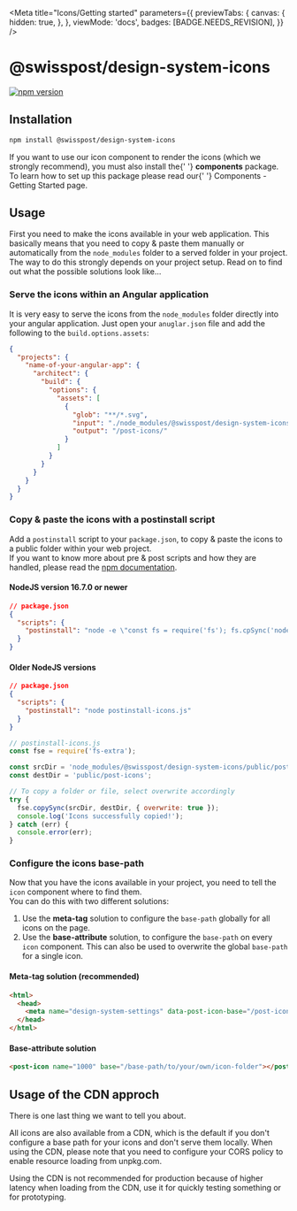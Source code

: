 
<Meta
  title="Icons/Getting started"
  parameters={{
    previewTabs: {
      canvas: {
        hidden: true,
      },
    },
    viewMode: 'docs',
    badges: [BADGE.NEEDS_REVISION],
  }}
/>

# @swisspost/design-system-icons

[![npm version](https://badge.fury.io/js/@swisspost%2Fdesign-system-icons.svg)](https://badge.fury.io/js/@swisspost%2Fdesign-system-icons)

## Installation

```bash dark
npm install @swisspost/design-system-icons
```

<p class="alert alert-info alert-md">
  If you want to use our <LinkTo kind="icons-components-icon--default">icon component</LinkTo> to
  render the icons (which we strongly recommend), you must also install the{' '}
  <strong>components</strong> package.
  <br />
  To learn how to set up this package please read our{' '}
  <LinkTo kind="getting-started-components--page">Components - Getting Started</LinkTo> page.
</p>

## Usage

First you need to make the icons available in your web application.
This basically means that you need to copy & paste them manually or automatically from the `node_modules` folder to a served folder in your project.
The way to do this strongly depends on your project setup.
Read on to find out what the possible solutions look like...

### Serve the icons within an Angular application

It is very easy to serve the icons from the `node_modules` folder directly into your angular application.
Just open your `anuglar.json` file and add the following to the `build.options.assets`:

```json dark
{
  "projects": {
    "name-of-your-angular-app": {
      "architect": {
        "build": {
          "options": {
            "assets": [
              {
                "glob": "**/*.svg",
                "input": "./node_modules/@swisspost/design-system-icons/public/post-icons",
                "output": "/post-icons/"
              }
            ]
          }
        }
      }
    }
  }
}
```

### Copy & paste the icons with a postinstall script

Add a `postinstall` script to your `package.json`, to copy & paste the icons to a public folder within your web project.<br/>
If you want to know more about pre & post scripts and how they are handled, please read the <a href="https://docs.npmjs.com/cli/v7/using-npm/scripts#description" target="_blank">npm documentation</a>.

#### NodeJS version 16.7.0 or newer

```json dark
// package.json
{
  "scripts": {
    "postinstall": "node -e \"const fs = require('fs'); fs.cpSync('node_modules/@swisspost/design-system-icons/public/post-icons', 'public/post-icons', { recursive: true }, (err) => { if (err) throw err; });\""
  }
}
```

#### Older NodeJS versions

```json dark
// package.json
{
  "scripts": {
    "postinstall": "node postinstall-icons.js"
  }
}
```

```js dark
// postinstall-icons.js
const fse = require('fs-extra');

const srcDir = 'node_modules/@swisspost/design-system-icons/public/post-icons';
const destDir = 'public/post-icons';

// To copy a folder or file, select overwrite accordingly
try {
  fse.copySync(srcDir, destDir, { overwrite: true });
  console.log('Icons successfully copied!');
} catch (err) {
  console.error(err);
}
```

### Configure the icons base-path

Now that you have the icons available in your project, you need to tell the `icon` component where to find them.<br/>
You can do this with two different solutions:

1. Use the **meta-tag** solution to configure the `base-path` globally for all icons on the page.
2. Use the **base-attribute** solution, to configure the `base-path` on every `icon` component. This can also be used to overwrite the global `base-path` for a single icon.

#### Meta-tag solution (recommended)

```html dark
<html>
  <head>
    <meta name="design-system-settings" data-post-icon-base="/post-icons" />
  </head>
</html>
```

#### Base-attribute solution

```html dark
<post-icon name="1000" base="/base-path/to/your/own/icon-folder"></post-icon>
```

## Usage of the CDN approch

There is one last thing we want to tell you about.

All icons are also available from a CDN, which is the default if you don't configure a base path for your icons and don't serve them locally. When using the CDN, please note that you need to configure your CORS policy to enable resource loading from unpkg.com. 

<p class="alert alert-warning alert-md">
  Using the CDN is not recommended for production because of higher latency when loading from the CDN, use it for quickly testing something or for prototyping.
</p>
